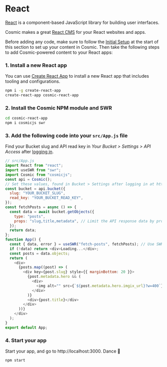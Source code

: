 # React

[React](https://reactjs.org/) is a component-based JavaScript library for building user interfaces.

Cosmic makes a great [React CMS](https://www.cosmicjs.com/knowledge-base/react-cms) for your React websites and apps.

Before adding any code, make sure to follow the [Initial Setup](/guides/initial-setup) at the start of this section to set up your content in Cosmic. Then take the following steps to add Cosmic-powered content to your React apps:

### 1. Install a new React app

You can use [Create React App](https://github.com/facebook/create-react-app) to install a new React app that includes tooling and configurations.

```bash
npm i -g create-react-app
create-react-app cosmic-react-app
```

### 2. Install the Cosmic NPM module and SWR

```bash
cd cosmic-react-app
npm i cosmicjs swr
```

### 3. Add the following code into your `src/App.js` file

Find your Bucket slug and API read key in <i>Your Bucket > Settings > API Access</i> after [logging in](https://app.cosmicjs.com).

```javascript
// src/App.js
import React from "react";
import useSWR from "swr";
import Cosmic from "cosmicjs";
const api = Cosmic();
// Set these values, found in Bucket > Settings after logging in at https://app.cosmicjs.com/login
const bucket = api.bucket({
  slug: "YOUR_BUCKET_SLUG",
  read_key: "YOUR_BUCKET_READ_KEY",
});
const fetchPosts = async () => {
  const data = await bucket.getObjects({
    type: "posts",
    props: "slug,title,metadata", // Limit the API response data by props
  });
  return data;
};
function App() {
  const { data, error } = useSWR("fetch-posts", fetchPosts); // Use SWR hook
  if (!data) return <div>Loading...</div>;
  const posts = data.objects;
  return (
    <div>
      {posts.map((post) => (
        <div key={post.slug} style={{ marginBottom: 20 }}>
          {post.metadata.hero && (
            <div>
              <img alt="" src={`${post.metadata.hero.imgix_url}?w=400`} />
            </div>
          )}
          <div>{post.title}</div>
        </div>
      ))}
    </div>
  );
}
export default App;
```

### 4. Start your app

Start your app, and go to http://localhost:3000. Dance 🎉

```
npm start
```
